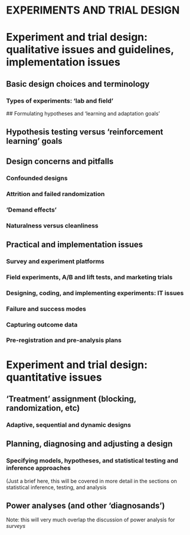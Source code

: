 # EXPERIMENTS AND TRIAL DESIGN

# Experiment and trial design: qualitative issues and guidelines, implementation issues

## Basic design choices and terminology

### Types of experiments: 'lab and field'

## Formulating hypotheses and 'learning and adaptation goals'

## Hypothesis testing versus 'reinforcement learning' goals

## Design concerns and pitfalls

### Confounded designs

### Attrition and failed randomization

### 'Demand effects'

### Naturalness versus cleanliness

## Practical and implementation issues

### Survey and experiment platforms

### Field experiments, A/B and lift tests, and marketing trials

### Designing, coding, and implementing experiments: IT issues

### Failure and success modes

### Capturing outcome data

### Pre-registration and pre-analysis plans

# Experiment and trial design: quantitative issues

## 'Treatment' assignment (blocking, randomization, etc)

### Adaptive, sequential and dynamic designs

## Planning, diagnosing and adjusting a design

### Specifying models, hypotheses, and statistical testing and inference approaches

(Just a brief here, this will be covered in more detail in the sections on statistical inference, testing, and analysis

## Power analyses (and other 'diagnosands')

Note: this will very much overlap the discussion of power analysis for *surveys*


